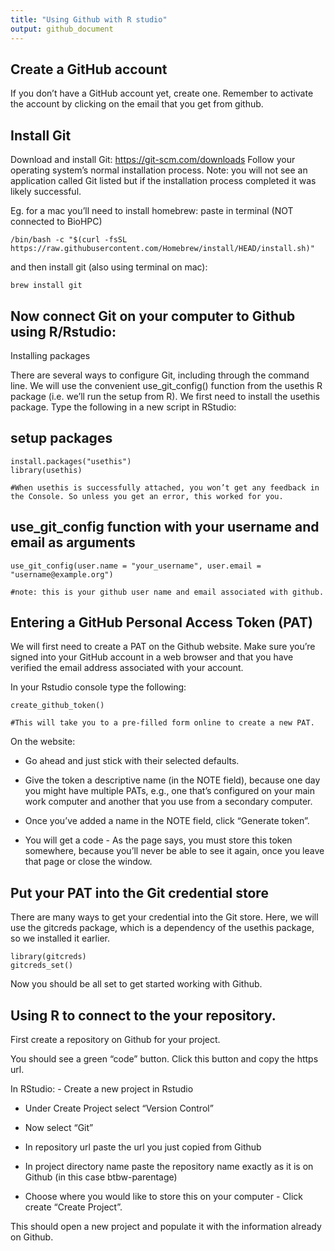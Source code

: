 ```yaml
---
title: "Using Github with R studio"
output: github_document
---
```


## Create a GitHub account

If you don't have a GitHub account yet, create one. Remember to activate the account by clicking on the email that you get from github.

## Install Git

Download and install Git: <https://git-scm.com/downloads> Follow your operating system's normal installation process. Note: you will not see an application called Git listed but if the installation process completed it was likely successful.


Eg. for a mac you'll need to install homebrew: paste in terminal (NOT connected to BioHPC)

```
/bin/bash -c "$(curl -fsSL https://raw.githubusercontent.com/Homebrew/install/HEAD/install.sh)"
```

and then install git (also using terminal on mac):

```
brew install git
```

## Now connect Git on your computer to Github using R/Rstudio:

Installing packages

There are several ways to configure Git, including through the command line. We will use the convenient use_git_config() function from the usethis R package (i.e. we'll run the setup from R). We first need to install the usethis package. Type the following in a new script in RStudio:

## setup packages

```
install.packages("usethis")
library(usethis)

#When usethis is successfully attached, you won’t get any feedback in the Console. So unless you get an error, this worked for you.
```

## use_git_config function with your username and email as arguments

```
use_git_config(user.name = "your_username", user.email = "username@example.org")

#note: this is your github user name and email associated with github.
```

## Entering a GitHub Personal Access Token (PAT)

We will first need to create a PAT on the Github website. Make sure you're signed into your GitHub account in a web browser and that you have verified the email address associated with your account.

In your Rstudio console type the following:

```
create_github_token() 

#This will take you to a pre-filled form online to create a new PAT.
```

On the website: 

- Go ahead and just stick with their selected defaults. 

- Give the token a descriptive name (in the NOTE field), because one day you might have multiple PATs, e.g., one that's configured on your main work computer and another that you use from a secondary computer. 

- Once you've added a name in the NOTE field, click "Generate token". 

- You will get a code - As the page says, you must store this token somewhere, because you'll never be able to see it again, once you leave that page or close the window.

## Put your PAT into the Git credential store

There are many ways to get your credential into the Git store. Here, we will use the gitcreds package, which is a dependency of the usethis package, so we installed it earlier.

```
library(gitcreds) 
gitcreds_set()
```

Now you should be all set to get started working with Github.

## Using R to connect to the your repository.

First create a repository on Github for your project.

You should see a green "code" button. Click this button and copy the https url.

In RStudio: 
-   Create a new project in Rstudio 

-   Under Create Project select "Version Control" 

-   Now select "Git" 

-   In repository url paste the url you just copied from Github 

-   In project directory name paste the repository name exactly as it is on Github (in this case btbw-parentage) 

-   Choose where you would like to store this on your computer -    Click create "Create Project".


This should open a new project and populate it with the information already on Github.
